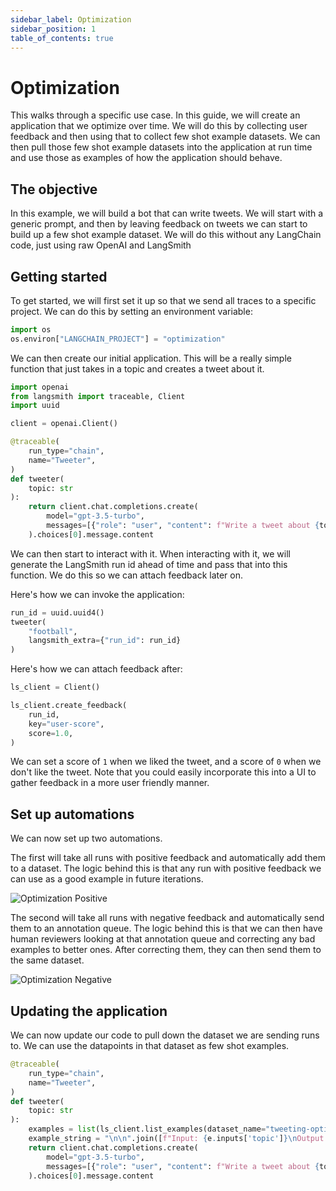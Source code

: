 ```yaml
---
sidebar_label: Optimization
sidebar_position: 1
table_of_contents: true
---
```


# Optimization

This walks through a specific use case.
In this guide, we will create an application that we optimize over time.
We will do this by collecting user feedback and then using that to collect few shot example datasets.
We can then pull those few shot example datasets into the application at run time and use those as examples of how the application should behave.

## The objective

In this example, we will build a bot that can write tweets.
We will start with a generic prompt, and then by leaving feedback on tweets we can start to build up a few shot example dataset.
We will do this without any LangChain code, just using raw OpenAI and LangSmith

## Getting started

To get started, we will first set it up so that we send all traces to a specific project.
We can do this by setting an environment variable:

```python
import os
os.environ["LANGCHAIN_PROJECT"] = "optimization"
```

We can then create our initial application. This will be a really simple function that just takes in a topic and creates a tweet about it.

```python
import openai
from langsmith import traceable, Client
import uuid

client = openai.Client()

@traceable(
    run_type="chain",
    name="Tweeter",
)
def tweeter(
    topic: str
):
    return client.chat.completions.create(
        model="gpt-3.5-turbo",
        messages=[{"role": "user", "content": f"Write a tweet about {topic}"}],
    ).choices[0].message.content
```

We can then start to interact with it.
When interacting with it, we will generate the LangSmith run id ahead of time and pass that into this function.
We do this so we can attach feedback later on.

Here's how we can invoke the application:

```python
run_id = uuid.uuid4()
tweeter(
    "football",
    langsmith_extra={"run_id": run_id}
)
```

Here's how we can attach feedback after:

```python
ls_client = Client()

ls_client.create_feedback(
    run_id,
    key="user-score",
    score=1.0,
)
```

We can set a score of `1` when we liked the tweet, and a score of `0` when we don't like the tweet.
Note that you could easily incorporate this into a UI to gather feedback in a more user friendly manner.

## Set up automations

We can now set up two automations.

The first will take all runs with positive feedback and automatically add them to a dataset.
The logic behind this is that any run with positive feedback we can use as a good example in future iterations.

![Optimization Positive](../static/optimization-positive.png)

The second will take all runs with negative feedback and automatically send them to an annotation queue.
The logic behind this is that we can then have human reviewers looking at that annotation queue and correcting any bad examples to better ones.
After correcting them, they can then send them to the same dataset.

![Optimization Negative](../static/optimization-negative.png)

## Updating the application

We can now update our code to pull down the dataset we are sending runs to.
We can use the datapoints in that dataset as few shot examples.

```python
@traceable(
    run_type="chain",
    name="Tweeter",
)
def tweeter(
    topic: str
):
    examples = list(ls_client.list_examples(dataset_name="tweeting-optimization"))
    example_string = "\n\n".join([f"Input: {e.inputs['topic']}\nOutput: {e.outputs['output']}" for e in examples])
    return client.chat.completions.create(
        model="gpt-3.5-turbo",
        messages=[{"role": "user", "content": f"Write a tweet about {topic}. Here are some examples of how to do this well:\n\n{example_string}"}],
    ).choices[0].message.content
```